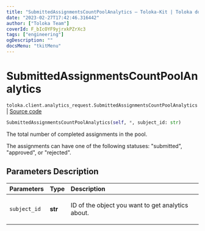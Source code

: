 ```yaml
---
title: "SubmittedAssignmentsCountPoolAnalytics — Toloka-Kit | Toloka documentation"
date: "2023-02-27T17:42:46.316442"
author: ["Toloka Team"]
coverId: F_bIcOYF9yjrxkPZrXc3
tags: ["engineering"]
ogDescription: ""
docsMenu: "tkitMenu"
---
```


# SubmittedAssignmentsCountPoolAnalytics
`toloka.client.analytics_request.SubmittedAssignmentsCountPoolAnalytics` | [Source code](https://github.com/Toloka/toloka-kit/blob/v1.1.4/src/client/analytics_request.py#L76)

```python
SubmittedAssignmentsCountPoolAnalytics(self, *, subject_id: str)
```

The total number of completed assignments in the pool.

The assignments can have one of the following statuses: "submitted", "approved", or "rejected".

## Parameters Description

| Parameters | Type | Description |
| :----------| :----| :-----------|
`subject_id`|**str**|<p>ID of the object you want to get analytics about.</p>